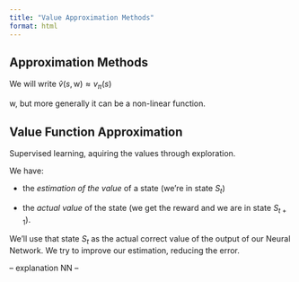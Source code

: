 ```yaml
---
title: "Value Approximation Methods"
format: html
---
```


## Approximation Methods

We will write $\hat{v}(s,\mathrm{w}) \approx v_\pi(s)$

$\mathrm{w}$, but more generally it can be a non-linear function.



## Value Function Approximation

Supervised learning, aquiring the values through exploration.

We have:

- the *estimation of the value* of a state (we're in state $S_t$)

- the *actual value* of the state (we get the reward and we are in state $S_{t+1}$).

We'll use that state $S_t$ as the actual correct value of the output of our Neural Network.
We try to improve our estimation, reducing the error.

-- explanation NN --


